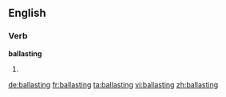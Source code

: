 ==English==

===Verb===
'''ballasting'''

# {{present participle of|[[ballast]]}}

[[de:ballasting]]
[[fr:ballasting]]
[[ta:ballasting]]
[[vi:ballasting]]
[[zh:ballasting]]